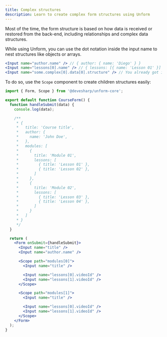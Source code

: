 ```yaml
---
title: Complex structures
description: Learn to create complex form structures using Unform
---
```


Most of the time, the form structure is based on how data is received or
restored from the back-end, including relationships and complex data structures.

While using Unform, you can use the dot notation inside the input name to nest
structures like objects or arrays.

```jsx
<Input name="author.name" /> // { author: { name: 'Diego' } }
<Input name="lessons[0].name" /> // { lessons: [{ name: 'Lesson 01' }] }
<Input name="some.complex[0].data[0].structure" /> // You already got it
```

To do so, use the `Scope` component to create children structures easily:

```jsx lineNumbers=true
import { Form, Scope } from '@devesharp/unform-core';

export default function CourseForm() {
  function handleSubmit(data) {
    console.log(data);

    /**
     * {
     *   title: 'Course title',
     *   author: {
     *     name: 'John Doe',
     *   },
     *   modules: [
     *     {
     *       title: 'Module 01',
     *       lessons: [
     *         { title: 'Lesson 01' },
     *         { title: 'Lesson 02' },
     *       ]
     *     },
     *     {
     *       title: 'Module 02',
     *       lessons: [
     *         { title: 'Lesson 03' },
     *         { title: 'Lesson 04' },
     *       ]
     *     }
     *   ]
     * }
     */
  }

  return (
    <Form onSubmit={handleSubmit}>
      <Input name="title" />
      <Input name="author.name" />

      <Scope path="modules[0]">
        <Input name="title" />

        <Input name="lessons[0].videoId" />
        <Input name="lessons[1].videoId" />
      </Scope>

      <Scope path="modules[1]">
        <Input name="title" />

        <Input name="lessons[0].videoId" />
        <Input name="lessons[1].videoId" />
      </Scope>
    </Form>
  );
}
```
